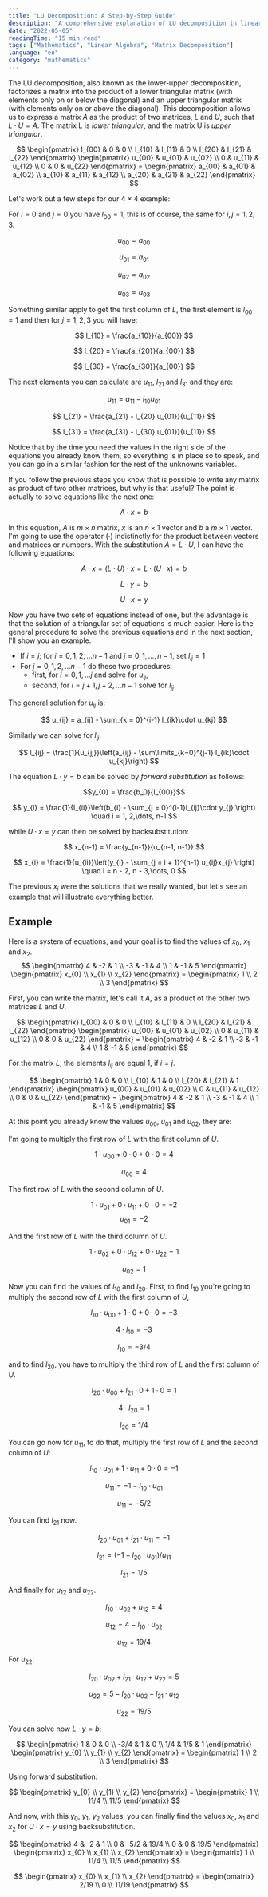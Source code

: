 ```yaml
---
title: "LU Decomposition: A Step-by-Step Guide"
description: "A comprehensive explanation of LU decomposition in linear algebra, including detailed mathematical derivations and a practical example."
date: "2022-05-05"
readingTime: "15 min read"
tags: ["Mathematics", "Linear Algebra", "Matrix Decomposition"]
language: "en"
category: "mathematics"
---
```


The LU decomposition, also known as the lower-upper decomposition, factorizes a matrix into the product of a lower triangular matrix (with elements only on or below the diagonal) and an upper triangular matrix (with elements only on or above the diagonal). This decomposition allows us to express a matrix $A$ as the product of two matrices, $L$ and $U$, such that $L \cdot U = A$. The matrix L is *lower triangular*, and the matrix U is *upper triangular*.

$$
\begin{pmatrix}
l_{00} & 0 & 0 \\
l_{10} & l_{11} & 0 \\
l_{20} & l_{21} & l_{22}
\end{pmatrix}
\begin{pmatrix}
u_{00} & u_{01} & u_{02} \\
0 & u_{11} & u_{12} \\
0 & 0 & u_{22}
\end{pmatrix} =
\begin{pmatrix}
a_{00} & a_{01} & a_{02} \\
a_{10} & a_{11} & a_{12} \\
a_{20} & a_{21} & a_{22}
\end{pmatrix}
$$

Let's work out a few steps for our $4\times 4$ example:

For $i = 0$ and $j = 0$ you have $l_{00} = 1$, this is of course, the same for $i, j = 1, 2, 3$.

$$
u_{00} = a_{00}
$$

$$
u_{01} = a_{01}
$$

$$
u_{02} = a_{02}
$$

$$
u_{03} = a_{03}
$$

Something similar apply to get the first column of $L$, the first element is $l_{00} = 1$ and then for $j = 1, 2, 3$ you will have:

$$
l_{10} = \frac{a_{10}}{a_{00}}
$$

$$
l_{20} = \frac{a_{20}}{a_{00}}
$$

$$
l_{30} = \frac{a_{30}}{a_{00}}
$$

The next elements you can calculate are $u_{11}$, $l_{21}$ and $l_{31}$ and they are:

$$
u_{11} = a_{11} - l_{10}u_{01}
$$

$$
l_{21} = \frac{a_{21} - l_{20} u_{01}}{u_{11}}
$$

$$
l_{31} = \frac{a_{31} - l_{30} u_{01}}{u_{11}}
$$

Notice that by the time you need the values in the right side of the equations you already know them, so everything is in place so to speak, and you can go in a similar fashion for the rest of the unknowns variables.

If you follow the previous steps you know that is possible to write any matrix as product of two other matrices, but why is that useful? The point is actually to solve equations like the next one:

$$
A \cdot x = b
$$

In this equation, $A$ is $m\times n$ matrix, $x$ is an $n\times 1$ vector and $b$ a $m\times 1$ vector. I'm going to use the operator ($\cdot$) indistinctly for the product between vectors and matrices or numbers. With the substitution $A = L\cdot U$, I can have the following equations:

$$ 
A \cdot x = (L \cdot U) \cdot x = L \cdot (U \cdot x) = b
$$

$$ 
L \cdot y = b
$$

$$ 
U \cdot x = y 
$$

Now you have two sets of equations instead of one, but the advantage is that the solution of a triangular set of equations is much easier. Here is the general procedure to solve the previous equations and in the next section, I'll show you an example.

- If $i = j$; for $i = 0, 1, 2, \dots n-1$ and $j = 0, 1, ..., n-1$, set $l_{ij} = 1$
- For $j = 0, 1, 2, \dots n-1$ do these two procedures:
  - first, for $i = 0, 1, \dots j$ and solve for $u_{ij}$,
  - second, for $i = j + 1, j + 2, \dots n-1$ solve for $l_{ij}$.

The general solution for $u_{ij}$ is:

$$ 
u_{ij} = a_{ij} - \sum_{k = 0}^{i-1} l_{ik}\cdot u_{kj} 
$$

Similarly we can solve for $l_{ij}$:

$$ 
l_{ij} = \frac{1}{u_{jj}}\left(a_{ij} - \sum\limits_{k=0}^{j-1} l_{ik}\cdot u_{kj}\right) 
$$

The equation $L \cdot y = b$ can be solved by *forward substitution* as follows:

$$y_{0} = \frac{b_0}{l_{00}}$$

$$
y_{i} = \frac{1}{l_{ii}}\left(b_{i} - \sum_{j = 0}^{i-1}l_{ij}\cdot y_{j} \right)
\quad i = 1, 2,\dots, n-1
$$

while $U \cdot x = y$ can then be solved by backsubstitution:

$$
x_{n-1} = \frac{y_{n-1}}{u_{n-1, n-1}}
$$

$$
x_{i} = \frac{1}{u_{ii}}\left(y_{i} - \sum_{j = i + 1}^{n-1} u_{ij}x_{j} \right)
\quad i = n - 2, n - 3,\dots, 0
$$

The previous $x_{i}$ were the solutions that we really wanted, but let's see an example that will illustrate everything better.

## Example

Here is a system of equations, and your goal is to find the values of $x_{0}$, $x_{1}$ and $x_{2}$.
$$
\begin{pmatrix}
 4 & -2 & 1 \\
-3 &  -1 & 4 \\
1 &  -1 & 5
\end{pmatrix} \begin{pmatrix}
x_{0} \\
x_{1} \\
x_{2}
\end{pmatrix} = \begin{pmatrix}
1 \\
2 \\
3
\end{pmatrix}
$$

First, you can write the matrix, let's call it $A$, as a product of the other two matrices $L$ and $U$.

$$
\begin{pmatrix}
l_{00} &  0      & 0 \\
l_{10} &  l_{11} & 0 \\
l_{20} &  l_{21} & l_{22}
\end{pmatrix} \begin{pmatrix}
u_{00} & u_{01} & u_{02} \\
0      & u_{11} & u_{12} \\
0      & 0 & u_{22}
\end{pmatrix} = \begin{pmatrix}
4  & -2 & 1 \\
-3 &  -1 & 4 \\
1  &  -1 & 5
\end{pmatrix}
$$

For the matrix $L$, the elements $l_{ij}$ are equal 1, if $i = j$.

$$
\begin{pmatrix}
1 &  0      & 0 \\
l_{10} &  1 & 0 \\
l_{20} &  l_{21} & 1
\end{pmatrix} \begin{pmatrix}
u_{00} & u_{01} & u_{02} \\
0      & u_{11} & u_{12} \\
0      & 0 & u_{22}
\end{pmatrix} = \begin{pmatrix}
4  & -2 & 1 \\
-3 &  -1 & 4 \\
1  &  -1 & 5
\end{pmatrix}
$$

At this point you already know the values $u_{00}$, $u_{01}$ and $u_{02}$, they are:

I'm going to multiply the first row of $L$ with the first column of $U$.

$$1\cdot u_{00} + 0\cdot 0 + 0\cdot 0 = 4$$

$$u_{00} = 4$$

The first row of $L$ with the second column of $U$.

$$1\cdot u_{01} + 0\cdot u_{11} + 0\cdot 0 = -2$$
$$u_{01} = -2$$

And the first row of $L$ with the third column of $U$.

$$1\cdot u_{02} + 0\cdot u_{12} + 0\cdot u_{22} = 1$$

$$u_{02} = 1$$

Now you can find the values of $l_{10}$ and $l_{20}$. First, to find $l_{10}$ you're going to multiply the second row of $L$ with the first column of $U$,

$$l_{10} \cdot u_{00} + 1\cdot 0 + 0\cdot 0 = -3$$

$$4\cdot l_{10} = -3$$

$$l_{10} = -3/4$$

and to find $l_{20}$, you have to multiply the third row of $L$ and the first column of $U$.

$$l_{20} \cdot u_{00} + l_{21} \cdot 0 + 1\cdot 0 = 1$$

$$4\cdot l_{20} = 1$$

$$l_{20} = 1/4$$

You can go now for $u_{11}$, to do that, multiply the first row of $L$ and the second column of $U$:

$$l_{10}\cdot u_{01} + 1\cdot u_{11} + 0 \cdot 0 = -1$$

$$u_{11} = -1 - l_{10}\cdot u_{01}$$

$$u_{11} = -5/2$$

You can find $l_{21}$ now.

$$l_{20}\cdot u_{01} + l_{21} \cdot u_{11} = -1 $$

$$l_{21} = (-1 - l_{20}\cdot u_{01})/u_{11} $$

$$l_{21} = 1/5 $$

And finally for $u_{12}$ and $u_{22}$.

$$l_{10}\cdot u_{02} + u_{12} = 4 $$

$$u_{12} = 4 - l_{10}\cdot u_{02}$$

$$u_{12} = 19/4 $$

For $u_{22}$:

$$l_{20}\cdot u_{02} + l_{21} \cdot u_{12} + u_{22} = 5$$

$$u_{22} = 5 - l_{20}\cdot u_{02} - l_{21}\cdot u_{12}$$

$$u_{22} = 19/5$$

You can solve now $L\cdot y = b$:

$$
\begin{pmatrix}
1    & 0   & 0 \\
-3/4 & 1   & 0 \\
1/4  & 1/5 & 1
\end{pmatrix} \begin{pmatrix}
y_{0} \\
y_{1} \\
y_{2}
\end{pmatrix} = \begin{pmatrix}
1 \\
2 \\
3
\end{pmatrix}
$$

Using forward substitution:

$$
\begin{pmatrix}
y_{0} \\
y_{1} \\
y_{2}
\end{pmatrix} =  \begin{pmatrix}
1 \\
11/4 \\
11/5
\end{pmatrix}
$$

And now, with this $y_{0}$, $y_{1}$, $y_{2}$ values, you can finally find the values $x_{0}$, $x_{1}$ and $x_{2}$ for $U\cdot x = y$ using backsubstitution.

$$
\begin{pmatrix}
4    & -2     & 1 \\
0    & -5/2   & 19/4 \\
0    & 0 & 19/5
\end{pmatrix} \begin{pmatrix}
x_{0} \\
x_{1} \\
x_{2}
\end{pmatrix} = \begin{pmatrix}
1 \\
11/4 \\
11/5
\end{pmatrix}
$$

$$
\begin{pmatrix}
x_{0} \\
x_{1} \\
x_{2}
\end{pmatrix} =  \begin{pmatrix}
2/19 \\
0 \\
11/19
\end{pmatrix}
$$ 
